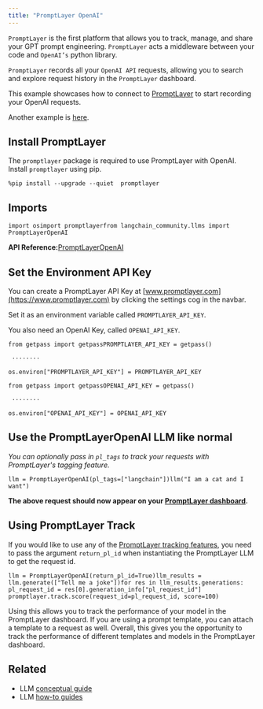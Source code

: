 ```yaml
---
title: "PromptLayer OpenAI"
---
```


`PromptLayer` is the first platform that allows you to track, manage, and share your GPT prompt engineering. `PromptLayer` acts a middleware between your code and `OpenAI’s` python library.

`PromptLayer` records all your `OpenAI API` requests, allowing you to search and explore request history in the `PromptLayer` dashboard.

This example showcases how to connect to [PromptLayer](https://www.promptlayer.com) to start recording your OpenAI requests.

Another example is [here](/oss/integrations/providers/promptlayer).

## Install PromptLayer

The `promptlayer` package is required to use PromptLayer with OpenAI. Install `promptlayer` using pip.

```
%pip install --upgrade --quiet  promptlayer
```

## Imports

```
import osimport promptlayerfrom langchain_community.llms import PromptLayerOpenAI
```

**API Reference:**[PromptLayerOpenAI](https://python.langchain.com/api_reference/community/llms/langchain_community.llms.promptlayer_openai.PromptLayerOpenAI.html)

## Set the Environment API Key

You can create a PromptLayer API Key at [www.promptlayer.com](https://www.promptlayer.com) by clicking the settings cog in the navbar.

Set it as an environment variable called `PROMPTLAYER_API_KEY`.

You also need an OpenAI Key, called `OPENAI_API_KEY`.

```
from getpass import getpassPROMPTLAYER_API_KEY = getpass()
```

```
 ········
```

```
os.environ["PROMPTLAYER_API_KEY"] = PROMPTLAYER_API_KEY
```

```
from getpass import getpassOPENAI_API_KEY = getpass()
```

```
 ········
```

```
os.environ["OPENAI_API_KEY"] = OPENAI_API_KEY
```

## Use the PromptLayerOpenAI LLM like normal

*You can optionally pass in `pl_tags` to track your requests with PromptLayer's tagging feature.*

```
llm = PromptLayerOpenAI(pl_tags=["langchain"])llm("I am a cat and I want")
```

**The above request should now appear on your [PromptLayer dashboard](https://www.promptlayer.com).**

## Using PromptLayer Track

If you would like to use any of the [PromptLayer tracking features](https://magniv.notion.site/Track-4deee1b1f7a34c1680d085f82567dab9), you need to pass the argument `return_pl_id` when instantiating the PromptLayer LLM to get the request id.

```
llm = PromptLayerOpenAI(return_pl_id=True)llm_results = llm.generate(["Tell me a joke"])for res in llm_results.generations:    pl_request_id = res[0].generation_info["pl_request_id"]    promptlayer.track.score(request_id=pl_request_id, score=100)
```

Using this allows you to track the performance of your model in the PromptLayer dashboard. If you are using a prompt template, you can attach a template to a request as well. Overall, this gives you the opportunity to track the performance of different templates and models in the PromptLayer dashboard.

## Related

* LLM [conceptual guide](/oss/concepts/text_llms)
* LLM [how-to guides](/oss/how_to/#llms)
